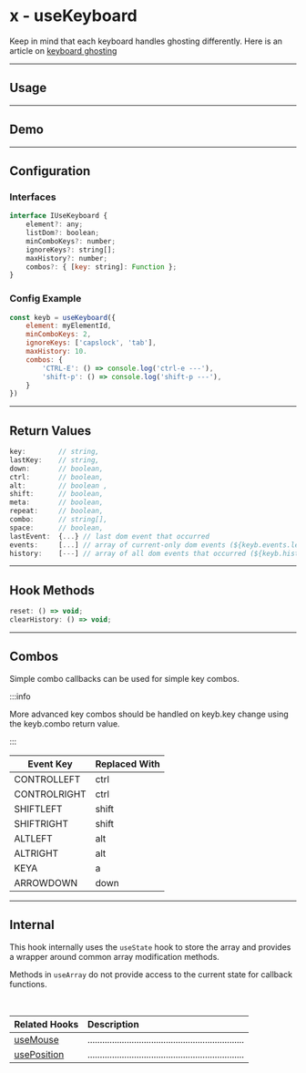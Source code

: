 
# x - useKeyboard

Keep in mind that each keyboard handles ghosting differently. Here is an article 
on [keyboard ghosting](https://google.com/keyboard-ghosting)


<!-- ======================================================================= -->
<hr />

## Usage






<!-- ======================================================================= -->
<hr />

## Demo

<DemoComponent />




<!-- ======================================================================= -->
<hr />

## Configuration

### Interfaces

```js
interface IUseKeyboard {
    element?: any;
    listDom?: boolean;
    minComboKeys?: number;
    ignoreKeys?: string[];
    maxHistory?: number;
    combos?: { [key: string]: Function };
}
```

### Config Example

```js
const keyb = useKeyboard({
    element: myElementId,
    minComboKeys: 2,
    ignoreKeys: ['capslock', 'tab'],
    maxHistory: 10.
    combos: {
        'CTRL-E': () => console.log('ctrl-e ---'),
        'shift-p': () => console.log('shift-p ---'),
    }
})
```






<!-- ======================================================================= -->
<hr />

## Return Values

```js
key:        // string,
lastKey:    // string,
down:       // boolean,
ctrl:       // boolean,
alt:        // boolean ,
shift:      // boolean,
meta:       // boolean,
repeat:     // boolean,
combo:      // string[],
space:      // boolean,
lastEvent:  {...} // last dom event that occurred
events:     [...] // array of current-only dom events (${keyb.events.length})
history:    [---] // array of all dom events that occurred (${keyb.history.length})
```



<!-- ======================================================================= -->
<hr />

## Hook Methods


```js
reset: () => void;
clearHistory: () => void;
```




<!-- ======================================================================= -->
<hr />

## Combos

Simple combo callbacks can be used for simple key combos.  

:::info

More advanced key combos should be handled on keyb.key change using the 
keyb.combo return value. 

:::

| Event Key | Replaced With |
|---|---|
| CONTROLLEFT | ctrl |
| CONTROLRIGHT | ctrl |
| SHIFTLEFT | shift |
| SHIFTRIGHT | shift |
| ALTLEFT | alt |
| ALTRIGHT | alt |
| KEYA | a |
| ARROWDOWN | down |




<!--=========================================================================-->

<hr />


## Internal

This hook internally uses the `useState` hook to store the array and provides 
a wrapper around common array modification methods. 

Methods in `useArray` do not provide access to the current state for callback 
functions.

<!--=========================================================================-->

<br />


| Related Hooks | Description |
|:--|:--|  
[useMouse](#) | ................................................................
[usePosition](#) | ................................................................
